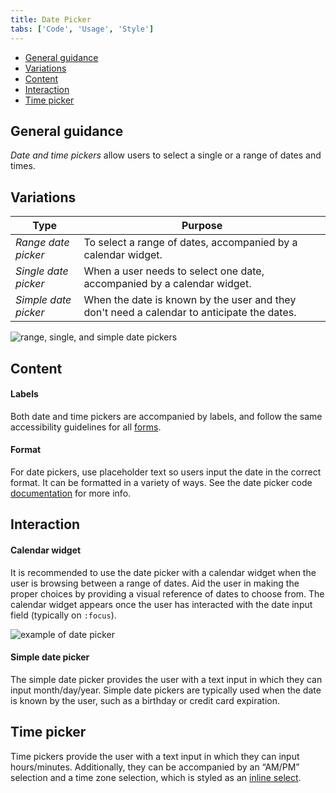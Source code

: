 ```yaml
---
title: Date Picker
tabs: ['Code', 'Usage', 'Style']
---
```


<AnchorLinks>
  
- [General guidance](#general-guidance) 
- [Variations](#variations)
- [Content](#content)
- [Interaction](#interaction)
- [Time picker](#time-picker)

</AnchorLinks>

## General guidance

_Date and time pickers_ allow users to select a single or a range of dates and times.

## Variations

| Type                 | Purpose                                                                                    |
| -------------------- | ------------------------------------------------------------------------------------------ |
| _Range date picker_  | To select a range of dates, accompanied by a calendar widget.                              |
| _Single date picker_ | When a user needs to select one date, accompanied by a calendar widget.                    |
| _Simple date picker_ | When the date is known by the user and they don't need a calendar to anticipate the dates. |

<ImageComponent cols="8" caption="Types of date pickers">

![range, single, and simple date pickers](images/date-picker-usage-1.png)

</ImageComponent>

## Content

#### Labels

Both date and time pickers are accompanied by labels, and follow the same accessibility guidelines for all [forms](/components/form).

#### Format

For date pickers, use placeholder text so users input the date in the correct format. It can be formatted in a variety of ways. See the date picker code [documentation](https://github.com/ibm/carbon-components/tree/master/src/components/date-picker) for more info.

## Interaction

#### Calendar widget

It is recommended to use the date picker with a calendar widget when the user is browsing between a range of dates. Aid the user in making the proper choices by providing a visual reference of dates to choose from. The calendar widget appears once the user has interacted with the date input field (typically on `:focus`).

<ImageComponent cols="8" caption="Selecting dates from the range date picker">

![example of date picker](images/date-picker-usage-animation-1.gif)

</ImageComponent>

#### Simple date picker

The simple date picker provides the user with a text input in which they can input month/day/year. Simple date pickers are typically used when the date is known by the user, such as a birthday or credit card expiration.

## Time picker

Time pickers provide the user with a text input in which they can input hours/minutes. Additionally, they can be accompanied by an “AM/PM” selection and a time zone selection, which is styled as an [inline select](/components/select).
